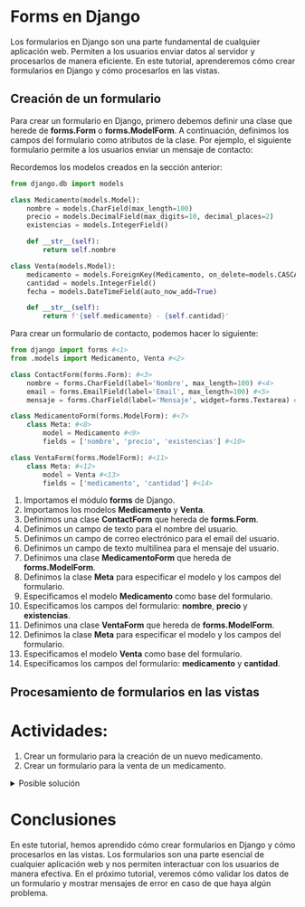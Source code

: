 :::{.justify}

# Forms en Django

Los formularios en Django son una parte fundamental de cualquier aplicación web. Permiten a los usuarios enviar datos al servidor y procesarlos de manera eficiente. En este tutorial, aprenderemos cómo crear formularios en Django y cómo procesarlos en las vistas.

## Creación de un formulario

Para crear un formulario en Django, primero debemos definir una clase que herede de **forms.Form** o **forms.ModelForm**. A continuación, definimos los campos del formulario como atributos de la clase. Por ejemplo, el siguiente formulario permite a los usuarios enviar un mensaje de contacto:

:::{.callout-tip}
Recordemos los modelos creados en la sección anterior:

```python
from django.db import models

class Medicamento(models.Model):
    nombre = models.CharField(max_length=100)
    precio = models.DecimalField(max_digits=10, decimal_places=2)
    existencias = models.IntegerField()

    def __str__(self):
        return self.nombre

class Venta(models.Model):
    medicamento = models.ForeignKey(Medicamento, on_delete=models.CASCADE)
    cantidad = models.IntegerField()
    fecha = models.DateTimeField(auto_now_add=True)

    def __str__(self):
        return f'{self.medicamento} - {self.cantidad}'
```
:::

Para crear un formulario de contacto, podemos hacer lo siguiente:

```python
from django import forms #<1>
from .models import Medicamento, Venta #<2>

class ContactForm(forms.Form): #<3>
    nombre = forms.CharField(label='Nombre', max_length=100) #<4>
    email = forms.EmailField(label='Email', max_length=100) #<5>
    mensaje = forms.CharField(label='Mensaje', widget=forms.Textarea) #<6>

class MedicamentoForm(forms.ModelForm): #<7>
    class Meta: #<8>
        model = Medicamento #<9>
        fields = ['nombre', 'precio', 'existencias'] #<10>

class VentaForm(forms.ModelForm): #<11>
    class Meta: #<12>
        model = Venta #<13>
        fields = ['medicamento', 'cantidad'] #<14>
```

1. Importamos el módulo **forms** de Django.
2. Importamos los modelos **Medicamento** y **Venta**.
3. Definimos una clase **ContactForm** que hereda de **forms.Form**.
4. Definimos un campo de texto para el nombre del usuario.
5. Definimos un campo de correo electrónico para el email del usuario.
6. Definimos un campo de texto multilínea para el mensaje del usuario.
7. Definimos una clase **MedicamentoForm** que hereda de **forms.ModelForm**.
8. Definimos la clase **Meta** para especificar el modelo y los campos del formulario.
9. Especificamos el modelo **Medicamento** como base del formulario.
10. Especificamos los campos del formulario: **nombre**, **precio** y **existencias**.
11. Definimos una clase **VentaForm** que hereda de **forms.ModelForm**.
12. Definimos la clase **Meta** para especificar el modelo y los campos del formulario.
13. Especificamos el modelo **Venta** como base del formulario.
14. Especificamos los campos del formulario: **medicamento** y **cantidad**.

## Procesamiento de formularios en las vistas

# Actividades:

1. Crear un formulario para la creación de un nuevo medicamento.
2. Crear un formulario para la venta de un medicamento.

<details>
  <summary>Posible solución</summary>

1. Crear un formulario para la creación de un nuevo medicamento.

```python
from django import forms
from .models import Medicamento

class MedicamentoForm(forms.ModelForm):
    class Meta:
        model = Medicamento
        fields = ['nombre', 'precio', 'existencias']
```

2. Crear un formulario para la venta de un medicamento.

```python
from django import forms
from .models import Venta

class VentaForm(forms.ModelForm):
    class Meta:
        model = Venta
        fields = ['medicamento', 'cantidad']
```
</details>

# Conclusiones

En este tutorial, hemos aprendido cómo crear formularios en Django y cómo procesarlos en las vistas. Los formularios son una parte esencial de cualquier aplicación web y nos permiten interactuar con los usuarios de manera efectiva. En el próximo tutorial, veremos cómo validar los datos de un formulario y mostrar mensajes de error en caso de que haya algún problema.
:::

